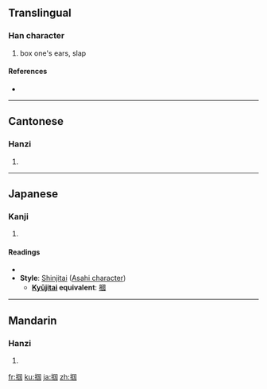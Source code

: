 {{also|摑}}
==Translingual==

===Han character===
{{Han char|rn=64|rad=手|as=08|sn=11|four=|canj=手田一戈 (QWMI)}}

# box one's ears, slap

====References====
* {{Han ref|kx=0440.181|hdz=31897.010|uh=63B4|ud=25524}}

----

==Cantonese==

===Hanzi===
{{yue-hanzi|jyut=|y=gwaak3|tra=摑}}

# {{defn|Cantonese|sort=手08}}

----

==Japanese==

===Kanji===
{{ja-kanji|grade=|rs=手08}}

# {{defn|Japanese|sort=手08}}

====Readings====
* {{ja-readings|on=[[かく]] (kaku)|kun=[[つかむ]] (tsukamu), [[つかみ]] (tsukami)}}
* '''Style''': [[shinjitai|Shinjitai]] ([[Wikipedia:Asahi characters|Asahi character]])
** '''[[Kyūjitai]] equivalent''': [[摑]]

----

==Mandarin==

===Hanzi===
{{cmn-hanzi|tra=摑|pin=[[guó]] ([[guo2]])|wg=kuo<sup>2</sup>}}

# {{defn|Mandarin|sort=手08}}

[[fr:掴]]
[[ku:掴]]
[[ja:掴]]
[[zh:掴]]